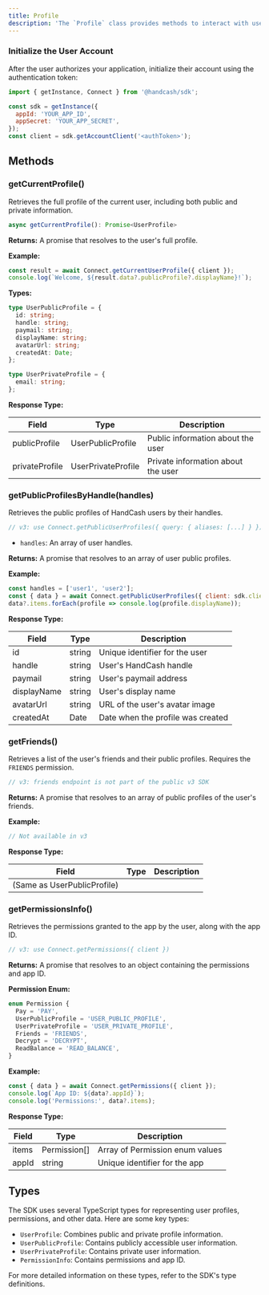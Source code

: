 ```yaml
---
title: Profile
description: 'The `Profile` class provides methods to interact with user profiles in the HandCash Connect SDK.'
---
```


### Initialize the User Account

After the user authorizes your application, initialize their account using the authentication token:
```javascript
import { getInstance, Connect } from '@handcash/sdk';

const sdk = getInstance({
  appId: 'YOUR_APP_ID',
  appSecret: 'YOUR_APP_SECRET',
});
const client = sdk.getAccountClient('<authToken>');
```

## Methods

### getCurrentProfile()

Retrieves the full profile of the current user, including both public and private information.

```javascript
async getCurrentProfile(): Promise<UserProfile>
```

**Returns:** A promise that resolves to the user's full profile.

**Example:**

```javascript
const result = await Connect.getCurrentUserProfile({ client });
console.log(`Welcome, ${result.data?.publicProfile?.displayName}!`);
```

**Types:**

```typescript
type UserPublicProfile = {
  id: string;
  handle: string;
  paymail: string;
  displayName: string;
  avatarUrl: string;
  createdAt: Date;
};

type UserPrivateProfile = {
  email: string;
};
```

**Response Type:**

| Field | Type | Description |
|-------|------|-------------|
| publicProfile | UserPublicProfile | Public information about the user |
| privateProfile | UserPrivateProfile | Private information about the user |

### getPublicProfilesByHandle(handles)

Retrieves the public profiles of HandCash users by their handles.

```javascript
// v3: use Connect.getPublicUserProfiles({ query: { aliases: [...] } })
```

- `handles`: An array of user handles.

**Returns:** A promise that resolves to an array of user public profiles.

**Example:**

```javascript
const handles = ['user1', 'user2'];
const { data } = await Connect.getPublicUserProfiles({ client: sdk.client, query: { aliases: handles } });
data?.items.forEach(profile => console.log(profile.displayName));
```

**Response Type:**

| Field | Type | Description |
|-------|------|-------------|
| id | string | Unique identifier for the user |
| handle | string | User's HandCash handle |
| paymail | string | User's paymail address |
| displayName | string | User's display name |
| avatarUrl | string | URL of the user's avatar image |
| createdAt | Date | Date when the profile was created |

### getFriends()

Retrieves a list of the user's friends and their public profiles. Requires the `FRIENDS` permission.

```javascript
// v3: friends endpoint is not part of the public v3 SDK
```

**Returns:** A promise that resolves to an array of public profiles of the user's friends.

**Example:**

```javascript
// Not available in v3
```

**Response Type:**

| Field | Type | Description |
|-------|------|-------------|
| (Same as UserPublicProfile) | | |


### getPermissionsInfo()

Retrieves the permissions granted to the app by the user, along with the app ID.

```javascript
// v3: use Connect.getPermissions({ client })
```

**Returns:** A promise that resolves to an object containing the permissions and app ID.

**Permission Enum:**

```typescript
enum Permission {
  Pay = 'PAY',
  UserPublicProfile = 'USER_PUBLIC_PROFILE',
  UserPrivateProfile = 'USER_PRIVATE_PROFILE',
  Friends = 'FRIENDS',
  Decrypt = 'DECRYPT',
  ReadBalance = 'READ_BALANCE',
}
```

**Example:**

```javascript
const { data } = await Connect.getPermissions({ client });
console.log(`App ID: ${data?.appId}`);
console.log('Permissions:', data?.items);
```

**Response Type:**

| Field | Type | Description |
|-------|------|-------------|
| items | Permission[] | Array of Permission enum values |
| appId | string | Unique identifier for the app |

## Types

The SDK uses several TypeScript types for representing user profiles, permissions, and other data. Here are some key types:

- `UserProfile`: Combines public and private profile information.
- `UserPublicProfile`: Contains publicly accessible user information.
- `UserPrivateProfile`: Contains private user information.
- `PermissionInfo`: Contains permissions and app ID.

For more detailed information on these types, refer to the SDK's type definitions.